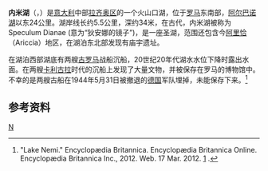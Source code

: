 {{Infobox_lake
 |湖泊名稱 =内米湖
 |湖泊照片 =Panoramica del Lago di Nemi.jpg
 |湖泊照片標題 = 
 |測深圖 =
 |測深圖標題 =
 |湖泊所在地 = [[意大利|意大利]][[拉齐奥区|拉齐奥区]]
 |座標 = {{coord|41|42|44|N|12|42|09|E|type:waterbody_region:IT|display=inline}}
 |湖泊類別 = 淡水湖
 |流入 =
 |流出 =
 |集水區面積 =
 |集水區國家 =
 |湖泊長度 =
 |湖泊闊度 =
 |湖泊面積 =
 |平均深度 = 
 |最深深度 = 
 |水體體積 = 
 |湖水停留時間 =
 |湖岸線長度 =
 |海拔高度 =
 |湖中島嶼 =
 |湖邊城鎮 =
}}
'''内米湖'''（{{lang-it| Lago Di Nemi}}，{{lang-la|Nemorensis Lacus}}）是[[意大利|意大利]]中部[[拉齐奥区|拉齐奥区]]的一个火山口湖，位于[[罗马|罗马]]东南部，[[阿尔巴诺湖|阿尔巴诺湖]]以东24公里。湖岸线长约5.5公里，深约34米，在古代，内米湖被称为 Speculum Dianae (意为“狄安娜的镜子”)，是一座圣湖，范围还包含今[[阿里恰|阿里恰]]（Ariccia）地区，在湖泊东北部发现有庙宇遗址。

在湖泊西部湖底有两艘[[古罗马|古罗马]]战船沉船，20世纪20年代湖水水位下降时露出水面。在两艘[[卡利古拉|卡利古拉]]时代的沉船上发现了大量文物，并被保存在罗马的博物馆中。不幸的是两艘古船在1944年5月31日被撤退的[[德国|德国]]军队埋掉，未能保存下来。<ref>"Lake Nemi." Encyclopædia Britannica. Encyclopædia Britannica Online. Encyclopædia Britannica Inc., 2012. Web. 17 Mar. 2012. [http://www.britannica.com/EBchecked/topic/408516/Lake-Nemi] {{Wayback|url=http://www.britannica.com/EBchecked/topic/408516/Lake-Nemi |date=20150501071308 }}.</ref>

==参考资料==
{{reflist}}
[[Category:意大利湖泊|N]]